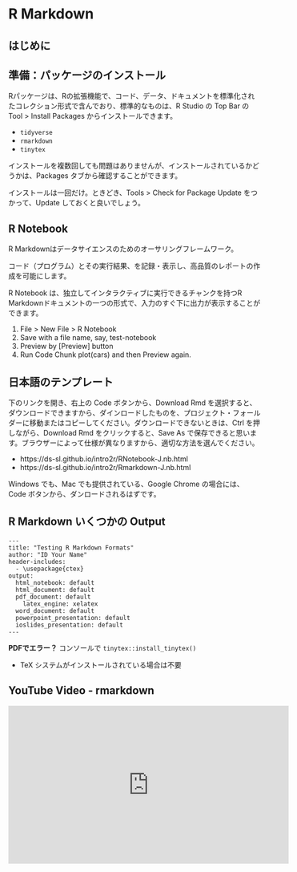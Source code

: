 # R Markdown {#rmarkdown}

## はじめに

## 準備：パッケージのインストール

Rパッケージは、Rの拡張機能で、コード、データ、ドキュメントを標準化されたコレクション形式で含んでおり、標準的なものは、R Studio の Top Bar の Tool > Install Packages からインストールできます。

* `tidyverse`
* `rmarkdown`
* `tinytex`

インストールを複数回しても問題はありませんが、インストールされているかどうかは、Packages タブから確認することができます。

インストールは一回だけ。ときどき、Tools > Check for Package Update をつかって、Update しておくと良いでしょう。


## R Notebook

R Markdownはデータサイエンスのためのオーサリングフレームワーク。

コード（プログラム）とその実行結果、を記録・表示し、高品質のレポートの作成を可能にします。

R Notebook は、独立してインタラクティブに実行できるチャンクを持つR Markdownドキュメントの一つの形式で、入力のすぐ下に出力が表示することができます。

1. File > New File > R Notebook
2. Save with a file name, say, test-notebook
3. Preview by [Preview] button
4. Run Code Chunk plot(cars) and then Preview again.

## 日本語のテンプレート

下のリンクを開き、右上の Code ボタンから、Download Rmd を選択すると、ダウンロードできますから、ダインロードしたものを、プロジェクト・フォールダーに移動またはコピーしてください。ダウンロードできないときは、Ctrl を押しながら、Download Rmd をクリックすると、Save As で保存できると思います。ブラウザーによって仕様が異なりますから、適切な方法を選んでください。

* https://ds-sl.github.io/intro2r/RNotebook-J.nb.html
* https://ds-sl.github.io/intro2r/Rmarkdown-J.nb.html

Windows でも、Mac でも提供されている、Google Chrome の場合には、Code ボタンから、ダンロードされるはずです。

## R Markdown いくつかの Output
```
---
title: "Testing R Markdown Formats"
author: "ID Your Name"
header-includes:
  - \usepackage{ctex}
output:
  html_notebook: default
  html_document: default
  pdf_document: default
    latex_engine: xelatex
  word_document: default
  powerpoint_presentation: default
  ioslides_presentation: default
---
```

**PDFでエラー？** コンソールで `tinytex::install_tinytex()`

* TeX システムがインストールされている場合は不要

## YouTube Video - rmarkdown

<iframe width="560" height="315" src="https://www.youtube.com/embed/-E_XLf15YHs" title="YouTube video player" frameborder="0" allow="accelerometer; autoplay; clipboard-write; encrypted-media; gyroscope; picture-in-picture; web-share" allowfullscreen></iframe>


